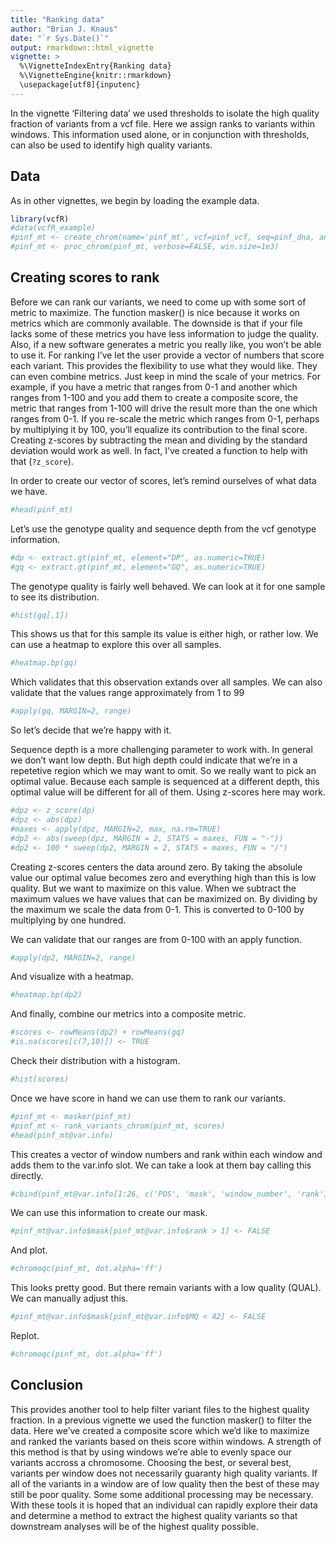```yaml
---
title: "Ranking data"
author: "Brian J. Knaus"
date: "`r Sys.Date()`"
output: rmarkdown::html_vignette
vignette: >
  %\VignetteIndexEntry{Ranking data}
  %\VignetteEngine{knitr::rmarkdown}
  \usepackage[utf8]{inputenc}
---
```



In the vignette 'Filtering data' we used thresholds to isolate the high quality fraction of variants from a vcf file.
Here we assign ranks to variants within windows.
This information used alone, or in conjunction with thresholds, can also be used to identify high quality variants.


## Data

As in other vignettes, we begin by loading the example data.

```r
library(vcfR)
#data(vcfR_example)
#pinf_mt <- create_chrom(name='pinf_mt', vcf=pinf_vcf, seq=pinf_dna, ann=pinf_gff, verbose=FALSE)
#pinf_mt <- proc_chrom(pinf_mt, verbose=FALSE, win.size=1e3)
```


## Creating scores to rank


Before we can rank our variants, we need to come up with some sort of metric to maximize.
The function masker() is nice because it works on metrics which are commonly available.
The downside is that if your file lacks some of these metrics you have less information to judge the quality.
Also, if a new software generates a metric you really like, you won't be able to use it.
For ranking I've let the user provide a vector of numbers that score each variant.
This provides the flexibility to use what they would like.
They can even combine metrics.
Just keep in mind the scale of your metrics.
For example, if you have a metric that ranges from 0-1 and another which ranges from 1-100 and you add them to create a composite score, the metric that ranges from 1-100 will drive the result more than the one which ranges from 0-1.
If you re-scale the metric which ranges from 0-1, perhaps by multiplying it by 100, you'll equalize its contribution to the final score.
Creating z-scores by subtracting the mean and dividing by the standard deviation would work as well.
In fact, I've created a function to help with that (`?z_score`).


In order to create our vector of scores, let's remind ourselves of what data we have.


```r
#head(pinf_mt)
```



Let's use the genotype quality and sequence depth from the vcf genotype information.


```r
#dp <- extract.gt(pinf_mt, element="DP", as.numeric=TRUE)
#gq <- extract.gt(pinf_mt, element="GQ", as.numeric=TRUE)
```


The genotype quality is fairly well behaved.
We can look at it for one sample to see its distribution.


```r
#hist(gq[,1])
```


This shows us that for this sample its value is either high, or rather low.
We can use a heatmap to explore this over all samples.


```r
#heatmap.bp(gq)
```


Which validates that this observation extands over all samples.
We can also validate that the values range approximately from 1 to 99 


```r
#apply(gq, MARGIN=2, range)
```


So let's decide that we're happy with it.


Sequence depth is a more challenging parameter to work with.
In general we don't want low depth.
But high depth could indicate that we're in a repetetive region which we may want to omit.
So we really want to pick an optimal value.
Because each sample is sequenced at a different depth, this optimal value will be different for all of them.
Using z-scores here may work.


```r
#dpz <- z_score(dp)
#dpz <- abs(dpz)
#maxes <- apply(dpz, MARGIN=2, max, na.rm=TRUE)
#dp2 <- abs(sweep(dpz, MARGIN = 2, STATS = maxes, FUN = "-"))
#dp2 <- 100 * sweep(dp2, MARGIN = 2, STATS = maxes, FUN = "/")
```


Creating z-scores centers the data around zero.
By taking the absolule value our optimal value becomes zero and everything high than this is low quality.
But we want to maximize on this value.
When we subtract the maximum values we have values that can be maximized on.
By dividing by the maximum we scale the data from 0-1.
This is converted to 0-100 by multiplying by one hundred.


We can validate that our ranges are from 0-100 with an apply function.


```r
#apply(dp2, MARGIN=2, range)
```


And visualize with a heatmap.


```r
#heatmap.bp(dp2)
```


And finally, combine our metrics into a composite metric.


```r
#scores <- rowMeans(dp2) + rowMeans(gq)
#is.na(scores[c(7,10)]) <- TRUE
```


Check their distribution with a histogram.


```r
#hist(scores)
```


Once we have score in hand we can use them to rank our variants.


```r
#pinf_mt <- masker(pinf_mt)
#pinf_mt <- rank_variants_chrom(pinf_mt, scores)
#head(pinf_mt@var.info)
```



This creates a vector of window numbers and rank within each window and adds them to the var.info slot.
We can take a look at them bay calling this directly.


```r
#cbind(pinf_mt@var.info[1:26, c('POS', 'mask', 'window_number', 'rank')], scores[1:26])
```


We can use this information to create our mask.


```r
#pinf_mt@var.info$mask[pinf_mt@var.info$rank > 1] <- FALSE
```


And plot.


```r
#chromoqc(pinf_mt, dot.alpha='ff')
```



This looks pretty good.
But there remain variants with a low quality (QUAL).
We can manually adjust this.



```r
#pinf_mt@var.info$mask[pinf_mt@var.info$MQ < 42] <- FALSE
```


Replot.


```r
#chromoqc(pinf_mt, dot.alpha='ff')
```



## Conclusion


This provides another tool to help filter variant files to the highest quality fraction.
In a previous vignette we used the function masker() to filter the data.
Here we've created a composite score which we'd like to maximize and ranked the variants based on theis score within windows.
A strength of this method is that by using windows we're able to evenly space our variants accross a chromosome.
Choosing the best, or several best, variants per window does not necessarily guaranty high quality variants.
If all of the variants in a window are of low quality then the best of these may still be poor quality.
Some some additional processing may be necessary.
With these tools it is hoped that an individual can rapidly explore their data and determine a method to extract the highest quality variants so that downstream analyses will be of the highest quality possible.









